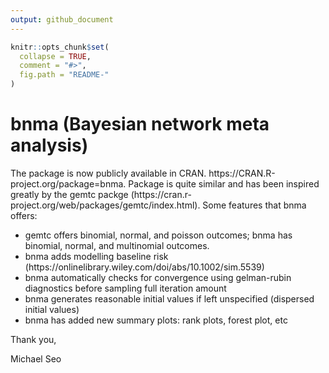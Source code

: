 ```yaml
---
output: github_document
---
```


<!-- README.md is generated from README.Rmd. Please edit that file -->

```r
knitr::opts_chunk$set(
  collapse = TRUE,
  comment = "#>",
  fig.path = "README-"
)
```

# bnma (Bayesian network meta analysis)

The package is now publicly available in CRAN. https://CRAN.R-project.org/package=bnma. Package is quite similar and has been inspired greatly by the gemtc packge (https://cran.r-project.org/web/packages/gemtc/index.html). Some features that bnma offers:

- gemtc offers binomial, normal, and poisson outcomes; bnma has binomial, normal, and multinomial outcomes.
- bnma adds modelling baseline risk (https://onlinelibrary.wiley.com/doi/abs/10.1002/sim.5539)
- bnma automatically checks for convergence using gelman-rubin diagnostics before sampling full iteration amount
- bnma generates reasonable initial values if left unspecified (dispersed initial values)
- bnma has added new summary plots: rank plots, forest plot, etc


Thank you,    

Michael Seo

